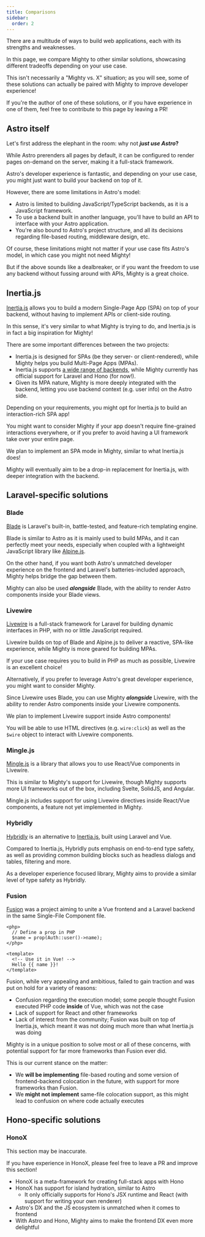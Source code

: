 ```yaml
---
title: Comparisons
sidebar:
  order: 2
---
```



There are a multitude of ways to build web applications, each with its strengths and weaknesses.

In this page, we compare Mighty to other similar solutions, showcasing different tradeoffs depending on your use case.

This isn't necessarily a "Mighty vs. X" situation; as you will see, some of these solutions can actually be paired with Mighty to improve developer experience!

<Aside>
  If you're the author of one of these solutions, or if you have experience in
  one of them, feel free to contribute to this page by leaving a PR!
</Aside>

## Astro itself

Let's first address the elephant in the room: why not **_just use Astro_?**

While Astro prerenders all pages by default, it can be configured to render pages on-demand on the server, making it a full-stack framework.

Astro's developer experience is fantastic, and depending on your use case, you might just want to build your backend on top of it.

However, there are some limitations in Astro's model:

- Astro is limited to building JavaScript/TypeScript backends, as it is a JavaScript framework.
- To use a backend built in another language, you'll have to build an API to interface with your Astro application.
- You're also bound to Astro's project structure, and all its decisions regarding file-based routing, middleware design, etc.

Of course, these limitations might not matter if your use case fits Astro's model, in which case you might not need Mighty!

But if the above sounds like a dealbreaker, or if you want the freedom to use any backend without fussing around with APIs, Mighty is a great choice.

## Inertia.js

[Inertia.js](https://inertiajs.com/) allows you to build a modern Single-Page App (SPA) on top of your backend, without having to implement APIs or client-side routing.

In this sense, it's very similar to what Mighty is trying to do, and Inertia.js is in fact a big inspiration for Mighty!

There are some important differences between the two projects:

- Inertia.js is designed for SPAs (be they server- or client-rendered), while Mighty helps you build Multi-Page Apps (MPAs).
- Inertia.js supports [a wide range of backends](https://inertiajs.com/community-adapters), while Mighty currently has official support for Laravel and Hono (for now!).
- Given its MPA nature, Mighty is more deeply integrated with the backend, letting you use backend context (e.g. user info) on the Astro side.

Depending on your requirements, you might opt for Inertia.js to build an interaction-rich SPA app!

You might want to consider Mighty if your app doesn't require fine-grained interactions everywhere, or if you prefer to avoid having a UI framework take over your entire page.

<Aside>
We plan to implement an SPA mode in Mighty, similar to what Inertia.js does!

Mighty will eventually aim to be a drop-in replacement for Inertia.js, with deeper integration with the backend.

</Aside>

## Laravel-specific solutions

### Blade

[Blade](https://laravel.com/docs/12.x/blade) is Laravel's built-in, battle-tested, and feature-rich templating engine.

Blade is similar to Astro as it is mainly used to build MPAs, and it can perfectly meet your needs, especially when coupled with a lightweight JavaScript library like [Alpine.js](https://alpinejs.dev/).

On the other hand, if you want both Astro's unmatched developer experience on the frontend and Laravel's batteries-included approach, Mighty helps bridge the gap between them.

Mighty can also be used **_alongside_** Blade, with the ability to render Astro components inside your Blade views.

### Livewire

[Livewire](https://livewire.laravel.com/) is a full-stack framework for Laravel for building dynamic interfaces in PHP, with no or little JavaScript required.

Livewire builds on top of Blade and Alpine.js to deliver a reactive, SPA-like experience, while Mighty is more geared for building MPAs.

If your use case requires you to build in PHP as much as possible, Livewire is an excellent choice!

Alternatively, if you prefer to leverage Astro's great developer experience, you might want to consider Mighty.

Since Livewire uses Blade, you can use Mighty **_alongside_** Livewire, with the ability to render Astro components inside your Livewire components.

<Aside>
We plan to implement Livewire support inside Astro components!

You will be able to use HTML directives (e.g. `wire:click`) as well as the `$wire` object to interact with Livewire components.

</Aside>

### Mingle.js

[Mingle.js](https://github.com/ijpatricio/mingle) is a library that allows you to use React/Vue components in Livewire.

This is similar to Mighty's support for Livewire, though Mighty supports more UI frameworks out of the box, including Svelte, SolidJS, and Angular.

Mingle.js includes support for using Livewire directives inside React/Vue components, a feature not yet implemented in Mighty.

### Hybridly

[Hybridly](https://hybridly.dev/) is an alternative to [Inertia.js](#inertiajs), built using Laravel and Vue.

Compared to Inertia.js, Hybridly puts emphasis on end-to-end type safety, as well as providing common building blocks such as headless dialogs and tables, filtering and more.

As a developer experience focused library, Mighty aims to provide a similar level of type safety as Hybridly.

### Fusion

[Fusion](https://github.com/fusion-php/fusion) was a project aiming to unite a Vue frontend and a Laravel backend in the same Single-File Component file.

```vue
<php>
  // Define a prop in PHP
  $name = prop(Auth::user()->name);
</php>

<template>
  <!-- Use it in Vue! -->
  Hello {{ name }}!
</template>
```

Fusion, while very appealing and ambitious, failed to gain traction and was put on hold for a variety of reasons:

- Confusion regarding the execution model; some people thought Fusion executed PHP code **inside** of Vue, which was not the case
- Lack of support for React and other frameworks
- Lack of interest from the community; Fusion was built on top of Inertia.js, which meant it was not doing much more than what Inertia.js was doing

Mighty is in a unique position to solve most or all of these concerns, with potential support for far more frameworks than Fusion ever did.

This is our current stance on the matter:

- We **will be implementing** file-based routing and some version of frontend-backend colocation in the future, with support for more frameworks than Fusion.
- We **might not implement** same-file colocation support, as this might lead to confusion on where code actually executes

## Hono-specific solutions

### HonoX

<Aside type="caution">
This section may be inaccurate.

If you have experience in HonoX, please feel free to leave a PR and improve this section!

</Aside>

- HonoX is a meta-framework for creating full-stack apps with Hono
- HonoX has support for island hydration, similar to Astro
  - It only officially supports for Hono's JSX runtime and React (with support for writing your own renderer)
- Astro's DX and the JS ecosystem is unmatched when it comes to frontend
- With Astro and Hono, Mighty aims to make the frontend DX even more delightful
